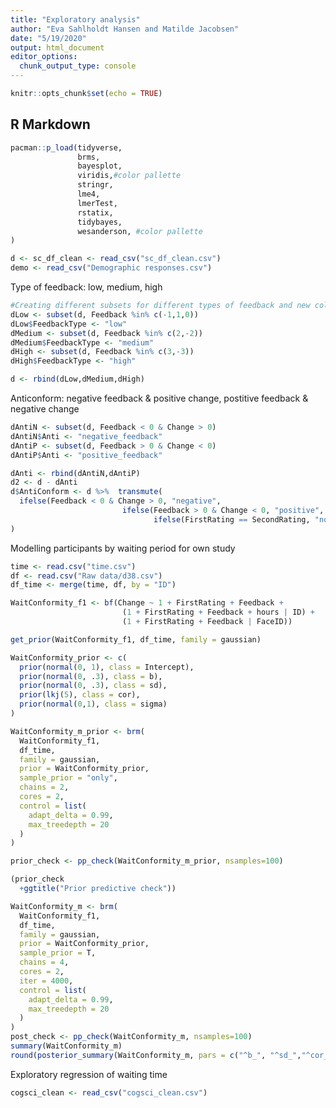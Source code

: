```yaml
---
title: "Exploratory analysis"
author: "Eva Sahlholdt Hansen and Matilde Jacobsen"
date: "5/19/2020"
output: html_document
editor_options: 
  chunk_output_type: console
---
```


```r
knitr::opts_chunk$set(echo = TRUE)
```

## R Markdown

```r
pacman::p_load(tidyverse, 
               brms,
               bayesplot,
               viridis,#color pallette
               stringr,
               lme4,
               lmerTest, 
               rstatix,
               tidybayes,
               wesanderson, #color pallette
)

d <- sc_df_clean <- read_csv("sc_df_clean.csv")
demo <- read_csv("Demographic responses.csv")

```

Type of feedback: low, medium, high
```r
#Creating different subsets for different types of feedback and new column for for 3 levels of feedback
dLow <- subset(d, Feedback %in% c(-1,1,0))
dLow$FeedbackType <- "low"
dMedium <- subset(d, Feedback %in% c(2,-2))
dMedium$FeedbackType <- "medium"
dHigh <- subset(d, Feedback %in% c(3,-3))
dHigh$FeedbackType <- "high"

d <- rbind(dLow,dMedium,dHigh)
```

Anticonform: negative feedback & positive change, postitive feedback & negative change
```r
dAntiN <- subset(d, Feedback < 0 & Change > 0)
dAntiN$Anti <- "negative_feedback"
dAntiP <- subset(d, Feedback > 0 & Change < 0)
dAntiP$Anti <- "positive_feedback"

dAnti <- rbind(dAntiN,dAntiP)
d2 <- d - dAnti
d$AntiConform <- d %>%  transmute(
  ifelse(Feedback < 0 & Change > 0, "negative",
                         ifelse(Feedback > 0 & Change < 0, "positive",
                                ifelse(FirstRating == SecondRating, "no_effect", "conform")))
)


```

Modelling participants by waiting period for own study
```r
time <- read.csv("time.csv")
df <- read.csv("Raw data/d38.csv")
df_time <- merge(time, df, by = "ID")

WaitConformity_f1 <- bf(Change ~ 1 + FirstRating + Feedback + 
                         (1 + FirstRating + Feedback + hours | ID) + 
                         (1 + FirstRating + Feedback | FaceID))

get_prior(WaitConformity_f1, df_time, family = gaussian)

WaitConformity_prior <- c(
  prior(normal(0, 1), class = Intercept),
  prior(normal(0, .3), class = b),
  prior(normal(0, .3), class = sd),
  prior(lkj(5), class = cor),
  prior(normal(0,1), class = sigma)
)

WaitConformity_m_prior <- brm(
  WaitConformity_f1,
  df_time,
  family = gaussian,
  prior = WaitConformity_prior,
  sample_prior = "only",
  chains = 2,
  cores = 2,
  control = list(
    adapt_delta = 0.99,
    max_treedepth = 20
  )
)

prior_check <- pp_check(WaitConformity_m_prior, nsamples=100)

(prior_check
  +ggtitle("Prior predictive check"))

WaitConformity_m <- brm(
  WaitConformity_f1,
  df_time,
  family = gaussian,
  prior = WaitConformity_prior,
  sample_prior = T,
  chains = 4,
  cores = 2,
  iter = 4000,
  control = list(
    adapt_delta = 0.99,
    max_treedepth = 20
  )
)
post_check <- pp_check(WaitConformity_m, nsamples=100)
summary(WaitConformity_m)
round(posterior_summary(WaitConformity_m, pars = c("^b_", "^sd_","^cor_"), probs = c(0.025, 0.975) ),3)
```

Exploratory regression of waiting time
```r
cogsci_clean <- read_csv("cogsci_clean.csv")


```

